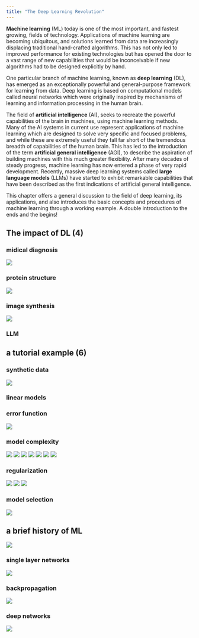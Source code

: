 ```yaml
---
title: "The Deep Learning Revolution"
---
```


**Machine learning** (ML) today is one of the most important, and fastest growing, fields of technology. Applications of machine learning are becoming ubiquitous, and solutions learned from data are increasingly displacing traditional hand-crafted algorithms. This has not only led to improved performance for existing technologies but has opened the door to a vast range of new capabilities that would be inconceivable if new algorithms had to be designed explicitly by hand.

One particular branch of machine learning, known as **deep learning** (DL), has emerged as an exceptionally powerful and general-purpose framework for learning from data. Deep learning is based on computational models called neural networks which were originally inspired by mechanisms of learning and information processing in the human brain.

The field of **artificial intelligence** (AI), seeks to recreate the powerful capabilities of the brain in machines, using machine learning methods. Many of the AI systems in current use represent applications of machine learning which are designed to solve very specific and focused problems, and while these are extremely useful they fall far short of the tremendous breadth of capabilities of the human brain. This has led to the introduction of the term **artificial general intelligence** (AGI), to describe the aspiration of building machines with this much greater flexibility.  After many decades of steady progress, machine learning has now entered a phase of very rapid development. Recently, massive deep learning systems called **large language models** (LLMs) have started to exhibit remarkable capabilities that have been described as the first indications of artificial general intelligence.

This chapter offers a general discussion to the field of deep learning, its applications, and also introduces the basic concepts and procedures of machine learning through a working example. A double introduction to the ends and the begins!

## The impact of DL (4)

### midical diagnosis

![](./img/DLFC/Chapter-1/Figure_1.png)

### protein structure

![](./img/DLFC/Chapter-1/Figure_2.png)

### image synthesis

![](./img/DLFC/Chapter-1/Figure_3.png)

### LLM

## a tutorial example (6)

### synthetic data

![](./img/DLFC/Chapter-1/Figure_4.png)

### linear models

### error function

![](./img/DLFC/Chapter-1/Figure_5.png)

### model complexity

![](./img/DLFC/Chapter-1/Figure_6_a.png)
![](./img/DLFC/Chapter-1/Figure_6_b.png)
![](./img/DLFC/Chapter-1/Figure_6_c.png)
![](./img/DLFC/Chapter-1/Figure_6_d.png)
![](./img/DLFC/Chapter-1/Figure_7.png)
![](./img/DLFC/Chapter-1/Figure_8_a.png)
![](./img/DLFC/Chapter-1/Figure_8_b.png)

### regularization

![](./img/DLFC/Chapter-1/Figure_9_a.png)
![](./img/DLFC/Chapter-1/Figure_9_b.png)
![](./img/DLFC/Chapter-1/Figure_10.png)

### model selection

![](./img/DLFC/Chapter-1/Figure_11.png)

## a brief history of ML

![](./img/DLFC/Chapter-1/Figure_12.jpg)

### single layer networks

![](./img/DLFC/Chapter-1/Figure_13.png)

### backpropagation

![](./img/DLFC/Chapter-1/Figure_15.png)

### deep networks

![](./img/DLFC/Chapter-1/Figure_16.png)
